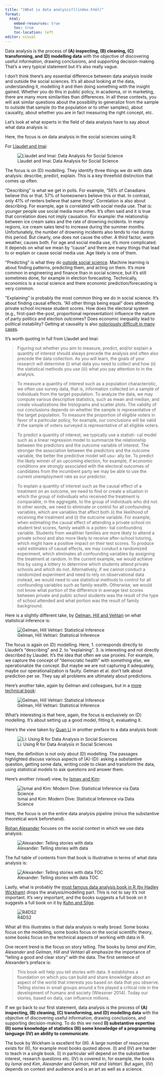 ```yaml
---
title: "[What is data analysis?](index.html)"
format:
  html:
    embed-resources: true
    toc: true
    toc-location: left
editor: visual
---
```


Data analysis is the process of **(A) inspecting, (B) cleaning, (C) transforming, and (D) modelling data** with the objective of discovering useful information, drawing conclusions, and supporting decision-making. That's a very typical statement but it's also really vague.

I don't think there's any essential difference between data analysis inside and outside the social sciences. It's all about looking at the data, understanding it, modelling it and then doing something with the insight gained. Whether you do this in public policy, in academia, or in marketing, there are many more similarities than differences. In all these contexts, you will ask similar questions about the possibility to generalize from the sample to outside that sample (to the population or to other samples), about causality, about whether you are in fact measuring the right concept, etc.

Let's look at what experts in the field of data analysis have to say about what data analysis is:

Here, the focus is on data analysis in the social sciences using R.

For [Llaudet and Imai](https://press.princeton.edu/books/hardcover/9780691199429/data-analysis-for-social-science):

![Llaudet and Imai: Data Analysis for Social Science](figures/llaudet-imai-what-is-data-analysis.png)

The focus is on (D) modelling. They identify three things we do with data analysis: describe, predict, explain. This is a key threefold distinction that comes up often.

"Describing" is what we get in polls. For example, "56% of Canadians believe this or that. 57% of homeowners believe this or that. In contrast, only 41% of renters believe that same thing". Correlation is also about describing. For example, age is correlated with social media use. That is: younger people use social media more often. It's often said and it is true that correlation does not imply causation. For example: the relationship between ice cream sales and the rate of drowning incidents. In many regions, ice cream sales tend to increase during the summer months. Unfortunately, the number of drowning incidents also tends to rise during this period. But clearly, one does not cause the other. A third factor, warm weather, causes both. For age and social media use, it's more complicated. It depends on what we mean by "cause" and there are many things that lead to or explain or cause social media use. Age likely is one of them.

"Predicting" is what they do [outside social science](https://mlstory.org/). Machine learning is about finding patterns, predicting them, and acting on them. It's more common in engineering and finance than in social science, but it's still sometimes done, for example in election forecasting. Technically, economics is a social science and there economic prediction/forecasting is very common.

"Explaining" is probably the most common thing we do in social science. It's about finding causal effects. "All other things being equal" does attending private school increase student scores. How does the electoral system (e.g., first-past-the-post, proportional representation) influence the nature of party politics and election outcomes? Does economic inequality lead to political instability? Getting at causality is also [notoriously difficult in many cases](http://www.stat.columbia.edu/~gelman/research/published/causalreview4.pdf).

It's worth quoting in full from Llaudet and Imai:

> Figuring out whether you aim to measure, predict, and/or explain a quantity of interest should always precede the analysis and often also precede the data collection. As you will learn, the goals of your research will determine (i) what data you need to collect and how (ii) the statistical methods you use (iii) what you pay attention to in the analysis.

> To measure a quantity of interest such as a population characteristic, we often use survey data, that is, information collected on a sample of individuals from the target population. To analyze the data, we may compute various descriptive statistics, such as mean and median, and create visualizations like histograms and scatter plots. The validity of our conclusions depends on whether the sample is representative of the target population. To measure the proportion of eligible voters in favor of a particular policy, for example, our conclusions will be valid if the sample of voters surveyed is representative of all eligible voters.

> To predict a quantity of interest, we typically use a statisti- cal model such as a linear regression model to summarize the relationship between the predictors and the outcome variable of interest. The stronger the association between the predictors and the outcome variable, the better the predictive model will usu- ally be. To predict the likely winner of an upcoming election, for example, if economic conditions are strongly associated with the electoral outcomes of candidates from the incumbent party we may be able to use the current unemployment rate as our predictor.

> To explain a quantity of interest such as the causal effect of a treatment on an outcome, we need to find or create a situation in which the group of individuals who received the treatment is comparable, in the aggregate, to the group of individuals who did not. In other words, we need to eliminate or control for all confounding variables, which are variables that affect both (i) the likelihood of receiving the treatment and (i) the outcome variable. For example, when estimating the causal effect of attending a private school on student test scores, family wealth is a poten- tial confoundinq variable. Students from wealthier families are more likely to attend a private school and also more likely to receive after-school tutoring, which might have a positive impact on their test scores. To produce valid estimates of causal effects, we may conduct a randomized experiment, which eliminates all confounding variables by assigning the treatment at random. In the current example, we would achieve this by using a lottery to determine which students attend private schools and which do not. Alternatively, if we cannot conduct a randomized experiment and need to rely on observational data instead, we would need to use statistical methods to control for all confounding variables such as family wealth. Otherwise, we would not know what portion of the difference in average test scores between private and public school students was the result of the type of school attended and what portion was the result of family background.

Here is a slightly different take, by [Gelman, Hill and Vehtari](https://avehtari.github.io/ROS-Examples/index.html) on what statistical inference is:

![Gelman, Hill Vehtari: Statistical Inference](figures/ros-statistics.png)

The focus is again on (D) modelling. Here, 1. corresponds directly to Llaudet's "describing" and 2. to "explaining". 3. is interesting and not directly described by Llaudet. It's the idea that often we use proxies. For example, we capture the concept of "democratic health" with something else, we operationalize the concept. But maybe we are not capturing it adequately, maybe our operationalization is faulty. Gelman et al. don't talk about prediction per se. They say all problems are ultimately about predictions.

Here's another take, again by Gelman and colleagues, but in a [more technical book](http://www.stat.columbia.edu/~gelman/book/):

![Gelman, Hill Vehtari: Statistical Inference](figures/bda-bda.png)

What's interesting is that here, again, the focus is exclusively on (D) modelling. It's about setting up a good model, fitting it, evaluating it.

Here's the view taken by [Quan Li](https://academic.oup.com/book/27134) in another preface to a data analysis book:

![Li: Using R for Data Analysis in Social Sciences](figures/Li-da.png)

Here, the definition is not only about (D) modelling. The passages highlighted discuss various aspects of (A)-(D): asking a substantive question, getting some data, writing code to clean and transform the data, using statistical models to ask questions and answer them.

Here's another (visual) view, by [Ismay and Kim](https://moderndive.com/preface.html):

![Ismai and Kim: Modern Dive: Statistical Inference via Data Science](figures/moderndive-da.png)

Here, the focus is on the entire data analysis pipeline (minus the substantive theoretical work beforehand).

[Rohan Alexander](https://tellingstorieswithdata.com/) focuses on the social context in which we use data analysis:

![Alexander: Telling stories with data](figures/tswd-da.png)

The full table of contents from that book is illustrative in terms of what data analysis is:

![Alexander: Telling stories with data TOC](figures/tswd-toc.png)

Lastly, what is probably the [most famous data analysis book in R (by Hadley Wickham)](https://r4ds.hadley.nz/preface-2e) drops the analysis/modelling part. This is not to say it's not important. It's very important, and the books suggests a full book on it suggests a full book on it by [Kuhn and Silge](https://r4ds.hadley.nz/preface-2e).

![R4DS2](figures/r4ds2-preface.png)

What all this illustrates is that data analysis is really broad. Some books focus on the modelling, some books focus on the social scientific theory, some books focus on the technical aspects of working with data in R.

One recent trend is the focus on story telling. The books by *Ismai and Kim*, *Alexander* and *Gelman, Hill and Vehtari* all emphasize the importance of "telling a good and clear story" with the data. The first sentence of Alexander's preface is:

> This book will help you tell stories with data. It establishes a foundation on which you can build and share knowledge about an aspect of the world that interests you based on data that you observe. Telling stories in small groups around a fire played a critical role in the development of humans and society (Wiessner 2014). Today our stories, based on data, can influence millions.

If we go back to our first statement, data analysis is the process of **(A) inspecting, (B) cleaning, (C) transforming, and (D) modelling data** with the objective of discovering useful information, drawing conclusions, and supporting decision-making. To do this we need **(I) substantive expertise (II) some knowledge of statistics (III) some knowledge of a programming language (IV) an ability to communicate**.

The book by Wickham is excellent for (III). A large number of resources exists for (II), for example most books quoted above. (I) and (IV) are harder to teach in a single book. (I) in particular will depend on the substantive interest, research questions etc. (IV) is covered in, for example, the books by *Ismai and Kim*, *Alexander* and *Gelman, Hill and Vehtari*. But again, (IV) depends on context and audience and is an art as well as a science.

